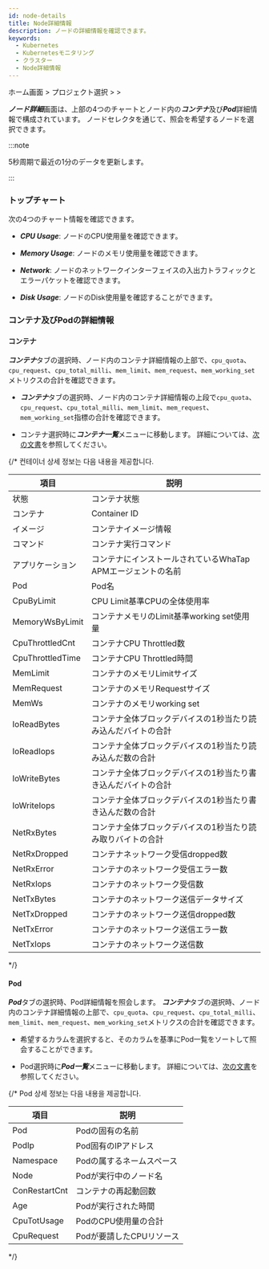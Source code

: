 ```yaml
---
id: node-details
title: Node詳細情報
description: ノードの詳細情報を確認できます。
keywords:
  - Kubernetes
  - Kubernetesモニタリング
  - クラスター
  - Node詳細情報
---
```


ホーム画面 > プロジェクト選択 > <Cmdname sid="cluster" className="uitext" /> > <Cmdname sid="node_detail" className="uitext" />

***ノード詳細***画面は、上部の4つのチャートとノード内の***コンテナ***及び***Pod***詳細情報で構成されています。 ノードセレクタを通じて、照会を希望するノードを選択できます。

<ImgLang img='k8s-resource-node-detail.png' desc='ノード詳細画面' />

:::note 

5秒周期で最近の1分のデータを更新します。

:::

### トップチャート

次の4つのチャート情報を確認できます。

- ***CPU Usage***: ノードのCPU使用量を確認できます。

- ***Memory Usage***: ノードのメモリ使用量を確認できます。

- ***Network***: ノードのネットワークインターフェイスの入出力トラフィックとエラーパケットを確認できます。

- ***Disk Usage***: ノードのDisk使用量を確認することができます。 

### コンテナ及びPodの詳細情報

#### コンテナ

***コンテナ***タブの選択時、ノード内のコンテナ詳細情報の上部で、`cpu_quota`、`cpu_request`、`cpu_total_milli`、`mem_limit`、`mem_request`、`mem_working_set`メトリクスの合計を確認できます。 

- ***コンテナ***タブの選択時、ノード内のコンテナ詳細情報の上段で`cpu_quota`、`cpu_request`、`cpu_total_milli`、`mem_limit`、`mem_request`、`mem_working_set`指標の合計を確認できます。 

- コンテナ選択時に***コンテナ一覧***メニューに移動します。 詳細については、[次の文書](resource-container-list)を参照してください。

{/* 컨테이너 상세 정보는 다음 내용을 제공합니다. 

| 項目               | 説明                                                |
| ---------------- | ------------------------------------------------- |
| 状態               | コンテナ状態                                            |
| コンテナ             | Container ID                                      |
| イメージ             | コンテナイメージ情報                                        |
| コマンド             | コンテナ実行コマンド                                        |
| アプリケーション         | コンテナにインストールされているWhaTap APMエージェントの名前               |
| Pod              | Pod名                                              |
| CpuByLimit       | CPU Limit基準CPUの全体使用率                              |
| MemoryWsByLimit  | コンテナメモリのLimit基準working set使用量                     |
| CpuThrottledCnt  | コンテナCPU Throttled数                                |
| CpuThrottledTime | コンテナCPU Throttled時間                               |
| MemLimit         | コンテナのメモリLimitサイズ                                  |
| MemRequest       | コンテナのメモリRequestサイズ                                |
| MemWs            | コンテナのメモリworking set                               |
| IoReadBytes      | コンテナ全体ブロックデバイスの1秒当たり読み込んだバイトの合計                   |
| IoReadIops       | コンテナ全体ブロックデバイスの1秒当たり読み込んだ数の合計                     |
| IoWriteBytes     | コンテナ全体ブロックデバイスの1秒当たり書き込んだバイトの合計                   |
| IoWriteIops      | コンテナ全体ブロックデバイスの1秒当たり書き込んだ数の合計                     |
| NetRxBytes       | コンテナ全体ブロックデバイスの1秒当たり読み取りバイトの合計                    |
| NetRxDropped     | コンテナネットワーク受信dropped数                              |
| NetRxError       | コンテナのネットワーク受信エラー数                                 |
| NetRxIops        | コンテナのネットワーク受信数                                    |
| NetTxBytes       | コンテナのネットワーク送信データサイズ                               |
| NetTxDropped     | コンテナのネットワーク送信dropped数                             |
| NetTxError       | コンテナのネットワーク送信エラー数                                 |
| NetTxIops        | コンテナのネットワーク送信数                                    |

*/}

#### Pod

***Pod***タブの選択時、Pod詳細情報を照会します。 ***コンテナ***タブの選択時、ノード内のコンテナ詳細情報の上部で、`cpu_quota`、`cpu_request`、`cpu_total_milli`、`mem_limit`、`mem_request`、`mem_working_set`メトリクスの合計を確認できます。 

- 希望するカラムを選択すると、そのカラムを基準にPod一覧をソートして照会することができます。 

- Pod選択時に***Pod一覧***メニューに移動します。 詳細については、[次の文書](resource-pod-list)を参照してください。 

{/* Pod 상세 정보는 다음 내용을 제공합니다. 

| 項目            | 説明                             |
| ------------- | ------------------------------ |
| Pod           | Podの固有の名前                      |
| PodIp         | Pod固有のIPアドレス                   |
| Namespace     | Podの属するネームスペース                 |
| Node          | Podが実行中のノード名                   |
| ConRestartCnt | コンテナの再起動回数                     |
| Age           | Podが実行された時間                    |
| CpuTotUsage   | PodのCPU使用量の合計                  |
| CpuRequest    | Podが要請したCPUリソース                |

*/}
